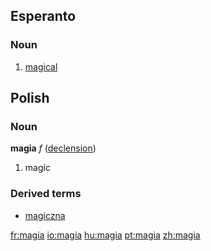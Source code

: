 ==Esperanto==
===Noun===
{{eo-adj}}
# [[magical]]

==Polish==
===Noun===
'''magia''' ''f'' ([[Wiktionary Appendix:Polish soft feminine noun declension|declension]])
# magic

===Derived terms===
*[[magiczna]]

[[fr:magia]]
[[io:magia]]
[[hu:magia]]
[[pt:magia]]
[[zh:magia]]